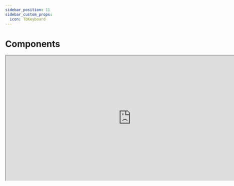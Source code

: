 ```yaml
---
sidebar_position: 11
sidebar_custom_props:
  icon: TbKeyboard
---
```



# Components

 <iframe
  src="http://localhost:6006/?path=/docs/ui-dropdown-dropdownmenu--dropdowndocs&viewMode=docs&shortcuts=false&singleStory=true"
  width="800"
  height="400"
></iframe>


